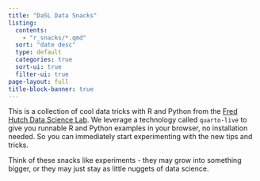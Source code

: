 ```yaml
---
title: "DaSL Data Snacks"
listing:
  contents: 
    - "r_snacks/*.qmd"
  sort: "date desc"
  type: default
  categories: true
  sort-ui: true
  filter-ui: true
page-layout: full
title-block-banner: true
---
```


This is a collection of cool data tricks with R and Python from the [Fred Hutch Data Science Lab](https://hutchdatascience.org/). We leverage a technology called `quarto-live` to give you runnable R and Python examples in your browser, no installation needed. So you can immediately start experimenting with the new tips and tricks.

Think of these snacks like experiments - they may grow into something bigger, or they may just stay as little nuggets of data science.
